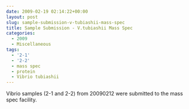 ```yaml
---
date: 2009-02-19 02:14:22+00:00
layout: post
slug: sample-submission-v-tubiashii-mass-spec
title: Sample Submission - V.tubiashii Mass Spec
categories:
  - 2009
  - Miscellaneous
tags:
  - '2-1'
  - '2-2'
  - mass spec
  - protein
  - Vibrio tubiashii
---
```


Vibrio samples (2-1 and 2-2) from 20090212 were submitted to the mass spec facility.

